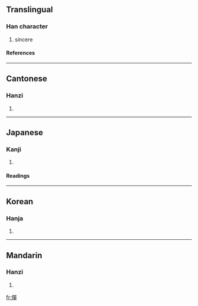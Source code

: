 ==Translingual==
===Han character===
{{Han char|rn=9|rad=人|as=12|sn=14|four=2625<sub>6</sub>|canj=人口口十 (ORRJ)}}
# sincere
====References====
{{Han ref|kx=0117.090|dkj=01112|dj=0248.150|hdz=10219.060|uh=50E4|ud=20708|bh=E0F8|bd=57592}}
----
==Cantonese==
===Hanzi===
{{yue-hanzi|jyut=|y=daan1}}
# {{defn|Cantonese}}
----
==Japanese==
===Kanji===
{{ja-kanji|grade=|rs=人12}}
# {{defn|Japanese}}
====Readings====
{{ja-readings|on=[[たん]] (tan), [[だん]] (dan), [[せん]] (sen), [[ぜん]] (zen), [[たつ]] (tatsu), [[たち]] (tachi)|kun=[[はやい]] (hayai), [[あつい]] (atsui), [[あきらか]] (akiraka), [[ゆるぐ]] (yurugu)}}
----
==Korean==
===Hanja===
{{ko-hanja|hangeul=탄|rv=tan|mr=t'an}}
# {{defn|Korean}}
----
==Mandarin==
===Hanzi===
{{cmn-hanzi|pin=[[dàn]] (dan4)|wg=tan<sup>4</sup>}}
# {{defn|Mandarin}}

[[fr:僤]]